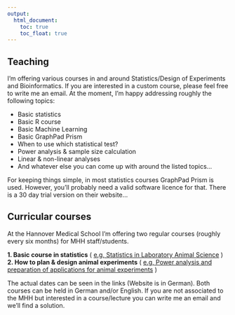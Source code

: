 ```yaml
---
output:
  html_document: 
    toc: true
    toc_float: true
---
```


## Teaching
I'm offering various courses in and around Statistics/Design of Experiments and Bioinformatics. If you are interested in a custom course, please feel free to write me an email. At the moment, I'm happy addressing roughly the following topics:

* Basic statistics
* Basic R course
* Basic Machine Learning
* Basic GraphPad Prism
* When to use which statistical test?
* Power analysis & sample size calculation
* Linear & non-linear analyses
* And whatever else you can come up with around the listed topics...

For keeping things simple, in most statistics courses GraphPad Prism is used. However, you'll probably need a valid software licence for that. There is a 30 day trial version on their website... 

## Curricular courses
At the Hannover Medical School I'm offering two regular courses (roughly every six months) for MHH staff/students.

**1. Basic course in statistics** ( [e.g, Statistics in Laboratory Animal Science](https://www.mh-hannover.de/ztl-kurse.html#c155391) )  
**2. How to plan & design animal experiments** ( [e.g, Power analysis and preparation of applications for animal experiments](https://www.mh-hannover.de/ztl-kurse.html#c155391) )

The actual dates can be seen in the links (Website is in German). Both courses can be held in German and/or English.
If you are not associated to the MHH but interested in a course/lecture you can write me an email and we'll find a solution.






